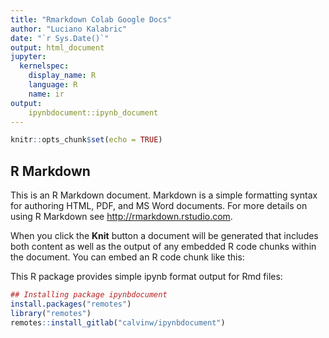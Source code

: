 ```yaml
---
title: "Rmarkdown Colab Google Docs"
author: "Luciano Kalabric"
date: "`r Sys.Date()`"
output: html_document
jupyter:
  kernelspec:
    display_name: R
    language: R
    name: ir
output:
    ipynbdocument::ipynb_document
---
```

```r
knitr::opts_chunk$set(echo = TRUE)
```

## R Markdown

This is an R Markdown document. Markdown is a simple formatting syntax for authoring HTML, PDF, and MS Word documents. For more details on using R Markdown see <http://rmarkdown.rstudio.com>.

When you click the **Knit** button a document will be generated that includes both content as well as the output of any embedded R code chunks within the document. You can embed an R code chunk like this:

This R package provides simple ipynb format output for Rmd files:

```r
## Installing package ipynbdocument
install.packages("remotes")
library("remotes")
remotes::install_gitlab("calvinw/ipynbdocument")
```
